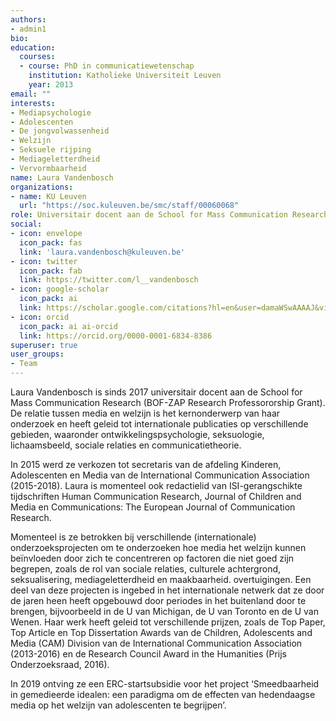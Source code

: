 ```yaml
---
authors:
- admin1
bio:
education:
  courses:
  - course: PhD in communicatiewetenschap
    institution: Katholieke Universiteit Leuven
    year: 2013
email: ""
interests:
- Mediapsychologie
- Adolescenten
- De jongvolwassenheid
- Welzijn
- Seksuele rijping
- Mediageletterdheid
- Vervormbaarheid
name: Laura Vandenbosch
organizations:
- name: KU Leuven
  url: "https://soc.kuleuven.be/smc/staff/00060068"
role: Universitair docent aan de School for Mass Communication Research
social:
- icon: envelope
  icon_pack: fas
  link: 'laura.vandenbosch@kuleuven.be'
- icon: twitter
  icon_pack: fab
  link: https://twitter.com/l__vandenbosch
- icon: google-scholar
  icon_pack: ai
  link: https://scholar.google.com/citations?hl=en&user=damaWSwAAAAJ&view_op=list_works&citft=1&email_for_op=LucaCarbone.LC%40gmail.com&gmla=AJsN-F7t2CYHHlWeJY3deewm-X4ZMmGIyZTX8n6I4B0oyaPhiurr6O2RUvipMX5kj9NwSv5kCHA2iTvFV4Mkw7GA0m9U2mBQIWHnywgqOTMUu29QbimAgPW-k6oqxRFTvedMc-D8SrQc4AFyq6LA87ar4PJhZDpsA_B1-Z4uS742VbL1rEjrScyqh32yVBuYH_9IQXpNhLYqxWzdcpTOOOCxzpH6y9I_rk1ygE4T84JbQJD0nAO6CnsJZ1xjg5s4r59O_87gwvRR
- icon: orcid
  icon_pack: ai ai-orcid
  link: https://orcid.org/0000-0001-6834-8386
superuser: true
user_groups:
- Team
---
```


Laura Vandenbosch is sinds 2017 universitair docent aan de School for Mass Communication Research (BOF-ZAP Research Professororship Grant). De relatie tussen media en welzijn is het kernonderwerp van haar onderzoek en heeft geleid tot internationale publicaties op verschillende gebieden, waaronder ontwikkelingspsychologie, seksuologie, lichaamsbeeld, sociale relaties en communicatietheorie.

In 2015 werd ze verkozen tot secretaris van de afdeling Kinderen, Adolescenten en Media van de International Communication Association (2015-2018). Laura is momenteel ook redactielid van ISI-gerangschikte tijdschriften Human Communication Research, Journal of Children and Media en Communications: The European Journal of Communication Research.

Momenteel is ze betrokken bij verschillende (internationale) onderzoeksprojecten om te onderzoeken hoe media het welzijn kunnen beïnvloeden door zich te concentreren op factoren die niet goed zijn begrepen, zoals de rol van sociale relaties, culturele achtergrond, seksualisering, mediageletterdheid en maakbaarheid. overtuigingen. Een deel van deze projecten is ingebed in het internationale netwerk dat ze door de jaren heen heeft opgebouwd door periodes in het buitenland door te brengen, bijvoorbeeld in de U van Michigan, de U van Toronto en de U van Wenen. Haar werk heeft geleid tot verschillende prijzen, zoals de Top Paper, Top Article en Top Dissertation Awards van de Children, Adolescents and Media (CAM) Division van de International Communication Association (2013-2016) en de Research Council Award in the Humanities (Prijs Onderzoeksraad, 2016).

In 2019 ontving ze een ERC-startsubsidie voor het project 'Smeedbaarheid in gemedieerde idealen: een paradigma om de effecten van hedendaagse media op het welzijn van adolescenten te begrijpen'.